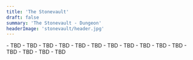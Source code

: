 ```yaml
---
title: 'The Stonevault'
draft: false
summary: 'The Stonevault - Dungeon'
headerImage: 'stonevault/header.jpg'
---
```


<BossCard title="Trash" image="stonevault/trash.jpg">
- TBD 
- TBD 
- TBD
</BossCard>

<BossCard title="E.D.N.A." image="stonevault/edna.webp">
- TBD 
- TBD 
- TBD
</BossCard>

<BossCard title="Skarmorak" image="stonevault/skarmorak.webp">
- TBD 
- TBD 
- TBD
</BossCard>

<BossCard title="Master Machinists Brokk and Dorlita" image="stonevault/machinists.webp">
- TBD 
- TBD 
- TBD
</BossCard>

<BossCard title="Void Speaker Eirich" image="stonevault/eirich.webp">
- TBD 
- TBD 
- TBD
</BossCard>
